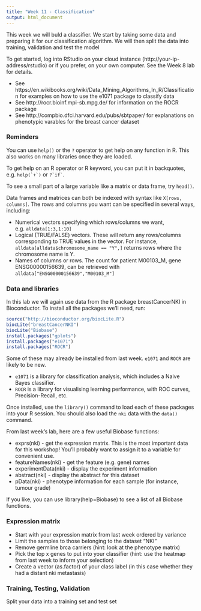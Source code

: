 ```yaml
---
title: "Week 11 - Classification"
output: html_document
---
```


This week we will buld a classifier. We start by taking some data and preparing it for our classification algorithm. We will then split the data into training, validation and test the model

To get started, log into RStudio on your cloud instance (http://your-ip-address/rstudio) or if you prefer, on your own computer. See the Week 8 lab for details.


- See https://en.wikibooks.org/wiki/Data_Mining_Algorithms_In_R/Classification for examples on how to use the e1071 package to classify data
- See http://rocr.bioinf.mpi-sb.mpg.de/ for information on the ROCR package
- See http://compbio.dfci.harvard.edu/pubs/sbtpaper/ for explanations on phenotypic varables for the breast cancer dataset


### Reminders

You can use `help()` or the `?` operator to get help on any function in R. This also works on many libraries once they are loaded.

To get help on an R operator or R keyword, you can put it in backquotes, e.g. ``help(`+`)`` or ``?`if` ``.

To see a small part of a large variable like a matrix or data frame, try `head()`.

Data frames and matrices can both be indexed with syntax like `X[rows, columns]`. The rows and columns you want can be specified in several ways, including:

- Numerical vectors specifying which rows/columns we want, e.g. `alldata[1:3,1:10]`
- Logical (TRUE/FALSE) vectors. These will return any rows/columns corresponding to TRUE values in the vector. For instance, `alldata[alldata$chromosome_name == "Y",]` returns rows where the chromosome name is Y.
- Names of columns or rows. The count for patient M00103_M, gene ENSG00000156639, can be retrieved with `alldata["ENSG00000156639","M00103_M"]`

### Data and libraries

In this lab we will again use data from the R package breastCancerNKI in Bioconductor. To install all the packages we'll need, run:
```r
source("http://bioconductor.org/biocLite.R")
biocLite("breastCancerNKI")
biocLite("Biobase")
install.packages("gplots")
install.packages("e1071")
install.packages("ROCR")
```

Some of these may already be installed from last week. `e1071` and `ROCR` are likely to be new.

- `e1071` is a library for classification analysis, which includes a Naive Bayes classifier.
- `ROCR` is a library for visualising learning performance, with ROC curves, Precision-Recall, etc.

Once installed, use the `library()` command to load each of these packages into your R session. You should also load the `nki` data with the `data()` command.

From last week's lab, here are a few useful Biobase functions:

- exprs(nki) - get the expression matrix. This is the most important data for this workshop! You’ll probably want to assign it to a variable for convenient use.
- featureNames(nki) - get the feature (e.g. gene) names
- experimentData(nki) - display the experiment information
- abstract(nki) - display the abstract for this dataset
- pData(nki) - phenotype information for each sample (for instance, tumour grade)

If you like, you can use library(help=Biobase) to see a list of all Biobase functions.

### Expression matrix

- Start with your expression matrix from last week ordered by variance
- Limit the samples to those belonging to the dataset “NKI”
- Remove germline brca carriers (hint: look at the phenotype matrix)
- Pick the top x genes to put into your classifier (hint: use the heatmap from last week to inform your selection)
- Create a vector (as.factor) of your class label (in this case whether they had a distant nki metastasis)

### Training, Testing, Validation
Split your data into a training set and test set




